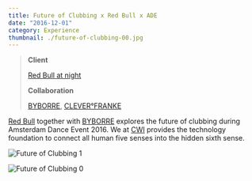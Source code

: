 ```yaml
---
title: Future of Clubbing x Red Bull x ADE
date: "2016-12-01"
category: Experience
thumbnail: ./future-of-clubbing-00.jpg
---
```



> **Client**
>
> [Red Bull at night](https://www.redbull.com/nl-nl/byborre-x-red-bull-at-night-x-ade-the-future)
>
> **Collaboration**
>
> [BYBORRE](https://byborre.com/), [CLEVER°FRANKE](https://www.cleverfranke.com/)

[Red Bull](https://www.redbull.com/nl-nl/byborre-x-red-bull-at-night-x-ade-the-future) together with [BYBORRE](https://byborre.com/) explores the future of clubbing during Amsterdam Dance Event 2016. We at [CWI](https://www.dis.cwi.nl/) provides the technology foundation to connect all human five senses into the hidden sixth sense.

<EmbedVideo
  width="full"
  host="vimeo"
  source="207076621"
  title=""
/>

<EmbedImage width="full">

![Future of Clubbing 1](./future-of-clubbing-01.jpg)

</EmbedImage>

<EmbedImage width="wide">

![Future of Clubbing 0](./future-of-clubbing-02.jpg)

</EmbedImage>